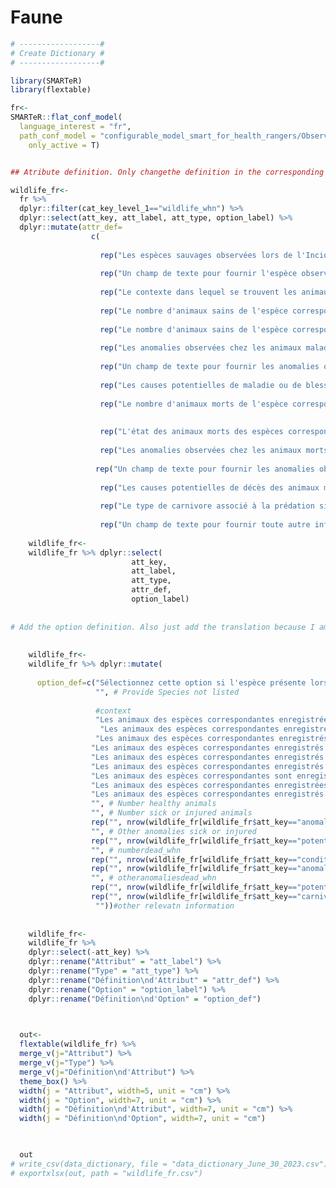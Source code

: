 # Faune {.unnumbered}

```r

# ------------------#
# Create Dictionary #
# ------------------#

library(SMARTeR)
library(flextable)

fr<-
SMARTeR::flat_conf_model(
  language_interest = "fr",
  path_conf_model = "configurable_model_smart_for_health_rangers/Observations_Specimens_Final_conf_model_smart_for_health_rangers.xml",
    only_active = T)


## Atribute definition. Only changethe definition in the corresponding language because I am using the keys to subset the specific componenets.

wildlife_fr<-  
  fr %>% 
  dplyr::filter(cat_key_level_1=="wildlife_whn") %>% 
  dplyr::select(att_key, att_label, att_type, option_label) %>% 
  dplyr::mutate(attr_def=
                  c(
                    
                    rep("Les espèces sauvages observées lors de l'Incident", nrow(fr[fr$att_key=="species_whn" & fr$cat_key_level_1=="wildlife_whn",])),
                    
                    rep("Un champ de texte pour fournir l'espèce observée lors de l'Incident si elle n'est pas renseignée dans l'Attribut 'Espèce'", nrow(fr[fr$att_key=="providespeciesnotlisted_whn" & fr$cat_key_level_1=="wildlife_whn",])),
                    
                    rep("Le contexte dans lequel se trouvent les animaux des espèces correspondantes. Plusieurs options peuvent être sélectionnées", nrow(fr[fr$att_key=="context_whn" & fr$cat_key_level_1=="wildlife_whn",])),
                    
                    rep("Le nombre d'animaux sains de l'espèce correspondante au moment de l'Incident", nrow(fr[fr$att_key=="numberhealthy_whn" & fr$cat_key_level_1=="wildlife_whn",])),
                    
                    rep("Le nombre d'animaux sains de l'espèce correspondante au moment de l'Incident", nrow(fr[fr$att_key=="numbersickorinjured_whn" & fr$cat_key_level_1=="wildlife_whn",])),
                    
                    rep("Les anomalies observées chez les animaux malades ou blessés des espèces correspondantes observées lors de l'Incident. Plusieurs options peuvent être sélectionnées", nrow(fr[fr$att_key=="anomaliesinsickorinjuredanimals_whn" & fr$cat_key_level_1=="wildlife_whn",])),
                    
                    rep("Un champ de texte pour fournir les anomalies observées chez les animaux malades ou blessés de l'espèce correspondante observées lors de l'incident et non indiquées dans l'Attribut 'Anomalies chez les animaux malades ou blessés'", nrow(fr[fr$att_key=="otheranomaliessickorinjured_whn" & fr$cat_key_level_1=="wildlife_whn",])),
                    
                    rep("Les causes potentielles de maladie ou de blessure chez les animaux malades ou blessés de l'espèce correspondante observées lors de l'incident. Plusieurs options peuvent être sélectionnées", nrow(fr[fr$att_key=="potentialcausediseaseorinjury_whn" & fr$cat_key_level_1=="wildlife_whn",])),
                    
                    rep("Le nombre d'animaux morts de l'espèce correspondante lors de l'Incident", nrow(fr[fr$att_key=="numberdead_whn" & fr$cat_key_level_1=="wildlife_whn",])),
                    
                    
                    rep("L'état des animaux morts des espèces correspondantes trouvés lors de l'Incident. Plusieurs options peuvent être sélectionnées", nrow(fr[fr$att_key=="conditiondeadanimals_whn" & fr$cat_key_level_1=="wildlife_whn",])),
                    
                    rep("Les anomalies observées chez les animaux morts des espèces correspondantes observées lors de l'Incident. Plusieurs options peuvent être sélectionnées", nrow(fr[fr$att_key=="anomaliesindeadanimals_whn" & fr$cat_key_level_1=="wildlife_whn",])),
                    
                   rep("Un champ de texte pour fournir les anomalies observées chez les animaux morts de l'espèce correspondante observées lors de l'Incident non renseignées dans l'Attribut 'Anomalies chez les animaux morts'", nrow(fr[fr$att_key=="otheranomaliesdead_whn" & fr$cat_key_level_1=="wildlife_whn",])),
                    
                    rep("Les causes potentielles de décès des animaux morts des espèces correspondantes observées lors de l'Incident. Plusieurs options peuvent être sélectionnées", nrow(fr[fr$att_key=="potentialcausedeath_whn" & fr$cat_key_level_1=="wildlife_whn",])),
                    
                    rep("Le type de carnivore associé à la prédation si parmi les causes potentielles de blessure ou de décès l'Option 'Prédation' est sélectionnée", nrow(fr[fr$att_key=="carnivoreattack_whn" & fr$cat_key_level_1=="wildlife_whn",])),
                    
                    rep("Un champ de texte pour fournir toute autre information pertinente concernant les animaux de l'espèce correspondante", nrow(fr[fr$att_key=="otherrelevantinformation_whn" & fr$cat_key_level_1=="wildlife_whn",])))) 
  
    wildlife_fr<-
    wildlife_fr %>% dplyr::select(
                           att_key,
                           att_label,
                           att_type,
                           attr_def, 
                           option_label)
    
    
# Add the option definition. Also just add the translation because I am using the keys to get to specific components.    
    
    
    wildlife_fr<-
    wildlife_fr %>% dplyr::mutate(
      
      option_def=c("Sélectionnez cette option si l'espèce présente lors de l'incident ne figure pas dans la liste",  # Species
                   "", # Provide Species not listed
                   
                   #context
                   "Les animaux des espèces correspondantes enregistrées lors de l'Incident sont observés dans leur habitat et ne sont pas chassés, capturés, captifs ou restreints. Ces animaux pourraient être capturés à des fins de surveillance sanitaire tout en étant considérés comme 'en liberté'", # free-ranging
                    "Les animaux des espèces correspondantes enregistrés lors de l'Incident sont chassés ou capturés au moment de l'observation ; cependant, ils ont été déplacés de leur lieu de chasse ou de capture d'origine. Par exemple, des animaux en cage en possession d'un chasseur ambulant dans une zone protégée", #Hunted and Displaced             
                   "Les animaux des espèces correspondantes enregistrés lors de l'Incident sont chassés ou capturés au moment de l'Observation; cependant, ils n’ont pas été déplacés de leur lieu de chasse ou de capture d’origine. Par exemple, les animaux observés dans le piège tendu par un chasseur", #Hunted and not Displaced  
                  "Les animaux des espèces correspondantes enregistrés lors de l'Incident sont gardés dans un centre de réhabilitation/sauvetage", # Rescue/Rehabilitation Center
                  "Les animaux des espèces correspondantes enregistrés lors de l'Incident sont gardés dans une ferme", # farm
                  "Les animaux des espèces correspondantes enregistrés lors de l'Incident sont gardés dans un foyer", # household
                  "Les animaux des espèces correspondantes sont enregistrés dans le cadre d'une capture de recherche ou de conservation sans lien avec la surveillance sanitaire.", # Research or conservation capture
                  "Les animaux des espèces correspondantes enregistrées lors de l'Incident sont détenus sur un marché", # market
                  "Les animaux des espèces correspondantes enregistrés lors de l'Incident sont gardés dans un poste de traite",
                  "", # Number healthy animals
                  "", # Number sick or injured animals
                  rep("", nrow(wildlife_fr[wildlife_fr$att_key=="anomaliesinsickorinjuredanimals_whn",])), #Anomalies in Sick or Injured Animals
                  "", # Other anomalies sick or injured     
                  rep("", nrow(wildlife_fr[wildlife_fr$att_key=="potentialcausediseaseorinjury_whn",])),    
                  "", # numberdead_whn     
                  rep("", nrow(wildlife_fr[wildlife_fr$att_key=="conditiondeadanimals_whn",])), # conditiondeadanimals_whn     
                  rep("", nrow(wildlife_fr[wildlife_fr$att_key=="anomaliesindeadanimals_whn",])), #Anomalies in Dead Animals
                  "", # otheranomaliesdead_whn     
                  rep("", nrow(wildlife_fr[wildlife_fr$att_key=="potentialcausedeath_whn",])), # potentialcausedeath_whn
                  rep("", nrow(wildlife_fr[wildlife_fr$att_key=="carnivoreattack_whn",])), # carnivore attack
                   ""))#other relevatn information
                  
                  
    wildlife_fr<-
    wildlife_fr %>% 
    dplyr::select(-att_key) %>% 
    dplyr::rename("Attribut" = "att_label") %>% 
    dplyr::rename("Type" = "att_type") %>% 
    dplyr::rename("Définition\nd'Attribut" = "attr_def") %>% 
    dplyr::rename("Option" = "option_label") %>% 
    dplyr::rename("Définition\nd'Option" = "option_def") 


  
  out<-  
  flextable(wildlife_fr) %>% 
  merge_v(j="Attribut") %>% 
  merge_v(j="Type") %>% 
  merge_v(j="Définition\nd'Attribut") %>% 
  theme_box() %>% 
  width(j = "Attribut", width=5, unit = "cm") %>% 
  width(j = "Option", width=7, unit = "cm") %>% 
  width(j = "Définition\nd'Attribut", width=7, unit = "cm") %>% 
  width(j = "Définition\nd'Option", width=7, unit = "cm")

  

  out
# write_csv(data_dictionary, file = "data_dictionary_June_30_2023.csv")
# exportxlsx(out, path = "wildlife_fr.csv")


```
